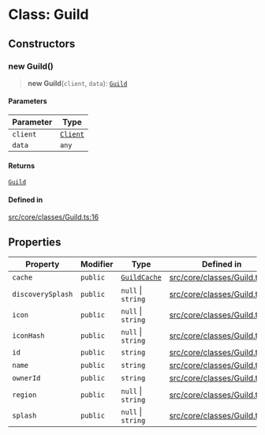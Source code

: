 # Class: Guild

## Constructors

### new Guild()

> **new Guild**(`client`, `data`): [`Guild`](Guild.mdx)

#### Parameters

| Parameter | Type |
| ------ | ------ |
| `client` | [`Client`](Client.mdx) |
| `data` | `any` |

#### Returns

[`Guild`](Guild.mdx)

#### Defined in

[src/core/classes/Guild.ts:16](https://github.com/devdimer/cordium.js/blob/cfa1fbbb6bea11406ac7a0f9fe16ea54d3dc8144/src/core/classes/Guild.ts#L16)

## Properties

| Property | Modifier | Type | Defined in |
| ------ | ------ | ------ | ------ |
| `cache` | `public` | [`GuildCache`](GuildCache.mdx) | [src/core/classes/Guild.ts:8](https://github.com/devdimer/cordium.js/blob/cfa1fbbb6bea11406ac7a0f9fe16ea54d3dc8144/src/core/classes/Guild.ts#L8) |
| `discoverySplash` | `public` | `null` \| `string` | [src/core/classes/Guild.ts:12](https://github.com/devdimer/cordium.js/blob/cfa1fbbb6bea11406ac7a0f9fe16ea54d3dc8144/src/core/classes/Guild.ts#L12) |
| `icon` | `public` | `null` \| `string` | [src/core/classes/Guild.ts:9](https://github.com/devdimer/cordium.js/blob/cfa1fbbb6bea11406ac7a0f9fe16ea54d3dc8144/src/core/classes/Guild.ts#L9) |
| `iconHash` | `public` | `null` \| `string` | [src/core/classes/Guild.ts:10](https://github.com/devdimer/cordium.js/blob/cfa1fbbb6bea11406ac7a0f9fe16ea54d3dc8144/src/core/classes/Guild.ts#L10) |
| `id` | `public` | `string` | [src/core/classes/Guild.ts:6](https://github.com/devdimer/cordium.js/blob/cfa1fbbb6bea11406ac7a0f9fe16ea54d3dc8144/src/core/classes/Guild.ts#L6) |
| `name` | `public` | `string` | [src/core/classes/Guild.ts:7](https://github.com/devdimer/cordium.js/blob/cfa1fbbb6bea11406ac7a0f9fe16ea54d3dc8144/src/core/classes/Guild.ts#L7) |
| `ownerId` | `public` | `string` | [src/core/classes/Guild.ts:13](https://github.com/devdimer/cordium.js/blob/cfa1fbbb6bea11406ac7a0f9fe16ea54d3dc8144/src/core/classes/Guild.ts#L13) |
| `region` | `public` | `null` \| `string` | [src/core/classes/Guild.ts:14](https://github.com/devdimer/cordium.js/blob/cfa1fbbb6bea11406ac7a0f9fe16ea54d3dc8144/src/core/classes/Guild.ts#L14) |
| `splash` | `public` | `null` \| `string` | [src/core/classes/Guild.ts:11](https://github.com/devdimer/cordium.js/blob/cfa1fbbb6bea11406ac7a0f9fe16ea54d3dc8144/src/core/classes/Guild.ts#L11) |
